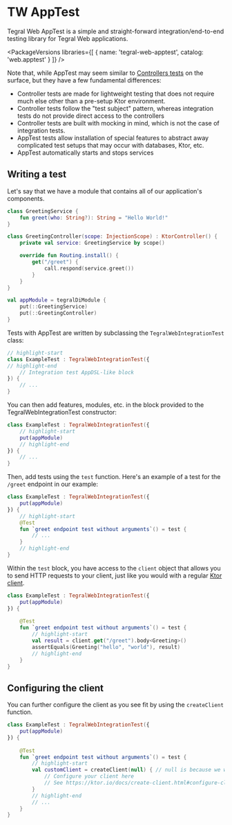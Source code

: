 
# TW AppTest

Tegral Web AppTest is a simple and straight-forward integration/end-to-end testing library for Tegral Web applications.

<PackageVersions libraries={[
    { name: 'tegral-web-apptest', catalog: 'web.apptest' }
]} />

Note that, while AppTest may seem similar to [Controllers tests](../controllers/index.mdx) on the surface, but they have a few fundamental differences:

- Controller tests are made for lightweight testing that does not require much else other than a pre-setup Ktor environment.
- Controller tests follow the "test subject" pattern, whereas integration tests do not provide direct access to the controllers
- Controller tests are built with mocking in mind, which is not the case of integration tests.
- AppTest tests allow installation of special features to abstract away complicated test setups that may occur with databases, Ktor, etc.
- AppTest automatically starts and stops services

## Writing a test

Let's say that we have a module that contains all of our application's components.

```kotlin
class GreetingService {
    fun greet(who: String?): String = "Hello World!"
}

class GreetingController(scope: InjectionScope) : KtorController() {
    private val service: GreetingService by scope()

    override fun Routing.install() {
        get("/greet") {
            call.respond(service.greet())
        }
    }
}

val appModule = tegralDiModule {
    put(::GreetingService)
    put(::GreetingController)
}
```

Tests with AppTest are written by subclassing the `TegralWebIntegrationTest` class:

```kotlin
// highlight-start
class ExampleTest : TegralWebIntegrationTest({
// highlight-end
    // Integration test AppDSL-like block
}) {
    // ...
}
```

You can then add features, modules, etc. in the block provided to the TegralWebIntegrationTest constructor:

```kotlin
class ExampleTest : TegralWebIntegrationTest({
    // highlight-start
    put(appModule)
    // highlight-end
}) {
    // ...
}
```

Then, add tests using the `test` function. Here's an example of a test for the `/greet` endpoint in our example:

```kotlin
class ExampleTest : TegralWebIntegrationTest({
    put(appModule)
}) {
    // highlight-start
    @Test
    fun `greet endpoint test without arguments`() = test {
        // ...
    }
    // highlight-end
}
```

Within the `test` block, you have access to the `client` object that allows you to send HTTP requests to your client, just like you would with a regular [Ktor client](https://ktor.io/docs/request.html).

```kotlin
class ExampleTest : TegralWebIntegrationTest({
    put(appModule)
}) {
    
    @Test
    fun `greet endpoint test without arguments`() = test {
        // highlight-start
        val result = client.get("/greet").body<Greeting>()
        assertEquals(Greeting("hello", "world"), result)
        // highlight-end
    }
}
```

## Configuring the client

You can further configure the client as you see fit by using the `createClient`
function.

```kotlin
class ExampleTest : TegralWebIntegrationTest({
    put(appModule)
}) {
    
    @Test
    fun `greet endpoint test without arguments`() = test {
        // highlight-start
        val customClient = createClient(null) { // null is because we want the default app
            // Configure your client here
            // See https://ktor.io/docs/create-client.html#configure-client
        }
        // highlight-end
        // ...
    }
}
```
